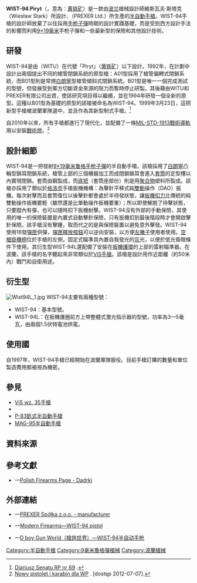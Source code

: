 {{noteTA
|G1=軍事
|G2=長度單位
|G3=Firearms
}}
{{Infobox Weapon
|name= WIST-94「黃鐵礦」<br />{{Lang|en|WIST-94 Piryt}}
|image= File:Pistol WIST94 MON.jpg
|image_size= 300px
|caption= WIST-94
|origin= {{flagcountry|Poland}}
|type= [[半自動手槍|半自動手槍]]
<!-- Type selection -->
|is_ranged= yes
|is_bladed= 
|is_explosive= 
|is_artillery= 
|is_vehicle= 
|is_missile= 
|is_UK= 
<!-- Service history -->
|service= 1999年—
|used_by= [[波兰|波兰]]
|wars= <div class="NavFrame collapsed" style="color: black; background-color: #FFFFFF; margin: 0 auto; padding: 0 10px; text-align: left;"><div class="NavHead" style="background-color: #FFFFFF; margin: 0 auto; padding: 0 10px; font-weight:normal;"></div><div class="NavContent" style="background-color: #FFFFFF; margin: 0 auto; padding: 0 10px;">
* [[阿富汗戰爭_(2001年)|2001年阿富汗戰爭]]
* [[伊拉克战争|2003年伊拉克戰爭]]
</div>
</div>
<!-- Production history -->
|designer= 維斯瓦夫·斯塔克（Wiesław Stark）
|design_date= 1994年
|manufacturer= {{Link-pl|PREXER有限公司|Prexer}}
|unit_cost= 
|production_date= 1996年—
|number= 至2008年：>25,000把<ref>[http://www.altair.com.pl/start-5372 Altair – Oręż Tytana<!-- Tytuł wygenerowany przez bota -->] {{webarchive|url=https://web.archive.org/web/20120112025733/http://www.altair.com.pl/start-5372 |date=2012-01-12 }}.</ref>.|
|variants= WIST-94L
<!-- General specifications -->
|spec_label= 
|weight= <div class="NavFrame collapsed" style="color: black; background-color: #FFFFFF; margin: 0 auto; padding: 0 10px; text-align: left;"><div class="NavHead" style="background-color: #FFFFFF; margin: 0 auto; padding: 0 10px; font-weight:normal;">空槍：</div><div class="NavContent" style="background-color: #FFFFFF; margin: 0 auto; padding: 0 10px;">
* WIST-94：730[[克|克]]（25.75[[盎司|盎司]]，1.61[[磅|磅]]）
* WIST-94L：785克（27.69盎司，1.73磅）
</div>
</div>
|length= 190[[毫米|毫米]]（7.48[[英寸|英吋]]）
|part_length= 114毫米（4.49英吋）
|width= 34毫米（1.34英吋）
|height= 135毫米（5.31英吋）
|diameter= 
|crew= 
<!-- Ranged weapon specifications --> 
|cartridge= [[9×19mm魯格彈|9×19毫米鲁格弹]]
|caliber= 9毫米（.357英吋）
|barrels= 1根，[[膛線|線膛]]，無[[槍口|槍口]]裝置
|action= <div class="NavFrame collapsed" style="color: black; background-color: #FFFFFF; margin: 0 auto; padding: 0 10px; text-align: left;"><div class="NavHead" style="background-color: #FFFFFF; margin: 0 auto; padding: 0 10px; font-weight:normal;"></div><div class="NavContent" style="background-color: #FFFFFF; margin: 0 auto; padding: 0 10px;">
* [[後座作用|槍管短行程後座作用]]
* [[扳机#双动/单动式|單／雙動]]
</div>
</div>
|mode= {{Link-en|半自動槍械|Semi-automatic firearm|半自動}}
|rate= 
|velocity= 360[[米每秒|米／秒]]（1,181.1[[英尺每秒|英尺／秒]]）
|energy= 518[[焦耳|焦耳]]（382.08[[英尺·磅|英尺·磅]]）
|range= 瞄準具固定在50[[米_(单位)|公尺]]（54.68[[码|码]]，164.04[[英尺|英尺]]）
|max_range= 
|feed= 16發可拆卸式[[彈匣|彈匣]]
|sights= [[機械瞄具|機械瞄具]]：缺口式[[照門|照門]]及片狀[[照準器|準星]]所組成的三點式準星
<!-- 火炮規格 -->
|breech= 
|recoil= 
|carriage= 
|elevation= 
|traverse= 
<!-- 刃器規格 --> 
|blade_type= 
|hilt_type= 
|sheath_type= 
|head_type= 
|haft_type= 
<!-- 爆炸物內填炸藥規格 --> 
|filling= 
|filling_weight= 
|detonation= 
|yield= 
<!-- 車輛/飛彈 規格 -->
|armour= 
|primary_armament= 
|secondary_arament= 
|engine= 
|engine_power= 
|transmission= 
|payload_capacity= 
|fuel_capacity= 
|pw_ratio= 
|suspension= 
|clearance= 
|vehicle_range= 
|speed= 
|guidance= 
|steering= 
<!-- missiles only -->
|wingspan= 
|propellant= 
|ceiling= 
|altitude= 
|depth= 
|boost= 
|accuracy= 
|launch_platform= 
|transport= 
}}

'''WIST-94 Piryt'''（{{Lang-pl|Piryt}}，意為：[[黄铁矿|黄铁矿]]）是一款由[[波兰|波兰]]槍械設計師維斯瓦夫·斯塔克（Wiesław Stark）所設計、{{Link-pl|PREXER有限公司|Prexer}}（PREXER Ltd.）所生產的[[半自動手槍|半自動手槍]]。WIST-94手槍的設計師放棄了以往採用{{Link-en|9×18mm馬卡羅夫|9×18mm Makarov|9×18毫米馬卡羅夫}}[[手枪|手枪]][[子彈|子彈]]時期的設計實踐基礎，而是受到西方設計手法的影響而利用[[9×19mm魯格彈|9×19毫米]]手枪子彈和一些最新型的保險和其他設計技術。

== 研發 ==
WIST-94是由{{Link-en|裝備技術軍事學院|Military Institute of Armament Technology}}（WITU）在代號「Piryt」（[[黄铁矿|黄铁矿]]）以下設計。1992年，在計劃中設計出兩個提出不同的槍管閉鎖系統的原型槍：A01型採用了槍管偏轉式閉鎖系統，而B01型則是常規[[约翰·勃朗宁|白朗寧]]型槍管傾斜式閉鎖系統。B01型是唯一一個完成測試的型號，但發展受到軍方切斷資金來源的阻力而暫時停止研製。其後藉由WITU和PREXER有限公司出資，使該研究項目得以繼續，並在1994年研發一個全新的原型。這種以B01型為基礎的原型的該槍被命名為WIST-94。1999年3月23日，這把新型手槍被波蘭軍隊選中，並且作為其新型制式手槍。<ref>[http://www.senat.gov.pl/k4/dok/diar/69/6903.htm Diariusz Senatu RP nr 69] {{Wayback|url=http://www.senat.gov.pl/k4/dok/diar/69/6903.htm |date=20150924100553 }}.</ref>

自2010年以來，所有手槍都進行了現代化，並配備了一條[[皮卡汀尼導軌|MIL-STD-1913戰術導軌]]用以安裝[[戰術燈|戰術燈]]。<ref>[http://www.altair.com.pl/start-7624 Nowy pistolet i karabin dla WP] {{Wayback|url=http://www.altair.com.pl/start-7624 |date=20120620170423 }} . <nowiki>[dostęp 2012-07-07].</nowiki></ref>

== 設計細節 ==
WIST-94是一把發射[[9×19mm魯格彈|9×19毫米鲁格]][[手枪|手枪]][[子彈|子彈]]的半自動手槍。該槍採用了[[约翰·勃朗宁|白朗寧]]凸輪型鎖耳閉鎖系統，{{Link-en|多邊形膛線|Polygonal rifling}}槍管上部的三個機器加工而成閉鎖鎖耳會進入[[手槍套筒|套筒]]的定型槽以內實現閉鎖。套筒由鋼製成，而[[机匣|底把]]（套筒座部份）則是用[[聚合物|聚合物]]塑料所製成。該槍亦採用了類似於[[格洛克|格洛克]]手槍扳機機構：為擊針平移式純[[雙動|雙動]]操作（DAO）扳機。每次射擊而且套筒復位以後擊針都會處於半待發狀態，讓[[扳機扣力|扳機扣力]]比傳統的純雙動操作扳機要輕（雖然還是比單動操作扳機要重）；所以即使解脫了待擊狀態，只要膛內有彈，也可以隨時扣下扳機射擊。WIST-94沒有外部的手動保險，其使用的唯一的保險裝置是內置式自動擊針保險，只有扳機扣到最後階段時才會開啟擊針保險。該手槍沒有擊錘，取而代之的是{{Link-en|上膛指示器|Safety (firearms)#Loaded chamber indicator}}與保險裝置以避免意外擊發。WIST-94使用16發[[彈匣|彈匣]]供彈，[[彈匣|彈匣釋放按鈕]]可以逆向安裝，以方便[[左利手|左撇子]]使用者使用。[[手槍套筒|空槍掛機柄]]位於手槍的左側，固定式瞄準具內置自我發光的[[氚|氚]]光，以便於低光昏暗條件下使用。其衍生型WIST-94L還配備了安裝在[[扳機護環|扳機護環]]的上部的雷射瞄準器。在波蘭，該手槍的名字聽起來非常類似於[[ViS_wz._35手槍|ViS手槍]]。該槍是設計用作近距離（約50米內）戰鬥和自衛用途。

== 衍生型 ==
[[File:Wist94L_1.jpg|thumb]]
WIST-94主要有兩種型號：
* WIST-94：基本型號。
* WIST-94L：在扳機護圈前方上帶整體式激光指示器的型號，功率為3—5毫瓦，由兩個1.5伏特電池供電。

== 使用國 ==
自1997年，WIST-94手槍已經開始在波蘭軍隊服役。目前手槍訂購的數量和單位製造費用都被視為機密。

== 參見 ==
* [[ViS_wz._35手槍|ViS wz. 35手槍]]
* {{Link-en|P-64拉多姆手槍|FB P-64}}
* [[P-83釩式半自動手槍|P-83釩式半自動手槍]]
* [[MAG-95半自動手槍|MAG-95半自動手槍]]

== 資料來源 ==
{{Reflist}}

== 參考文獻 ==
* {{pl icon}}—[https://web.archive.org/web/20070619165621/http://hem2.passagen.se/dadkri/Wist-94.htm Polish Firearms Page - Dadrki]

== 外部連結 ==
{{commons category|WIST-94}}
* {{pl icon}}—[http://www.prexer.com.pl/produkty/pistolety.html PREXER Spółka z.o.o. - manufacturer] {{Wayback|url=http://www.prexer.com.pl/produkty/pistolety.html |date=20171214051215 }}
* {{en icon}}—[http://world.guns.ru/handguns/hg/pl/wist-94-e.html Modern Firearms—WIST-94 pistol] {{Wayback|url=http://world.guns.ru/handguns/hg/pl/wist-94-e.html |date=20160911115344 }}
* {{zh-hans icon}}—[http://pewpewpew.work/polish/wist/wist.htm D boy Gun World（槍炮世界）—WIST-94半自动手枪] {{Wayback|url=http://pewpewpew.work/polish/wist/wist.htm |date=20220408113831 }}

[[Category:半自動手槍|Category:半自動手槍]]
[[Category:9毫米魯格彈槍械|Category:9毫米魯格彈槍械]]
[[Category:波蘭槍械|Category:波蘭槍械]]